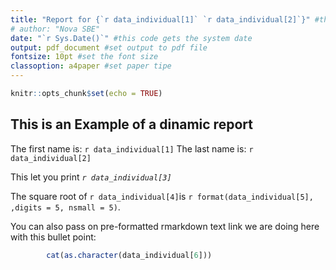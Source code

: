 ```yaml
---
title: "Report for {`r data_individual[1]` `r data_individual[2]`}" #this will print the title with each individual's name
# author: "Nova SBE"
date: "`r Sys.Date()`" #this code gets the system date
output: pdf_document #set output to pdf file
fontsize: 10pt #set the font size
classoption: a4paper #set paper tipe
---
```


```r
knitr::opts_chunk$set(echo = TRUE)
```

## This is an Example of a dinamic report

The first name is:    `r data_individual[1]`
The last name is:     `r data_individual[2]`

This let you print *`r data_individual[3]`*

The square root of `r data_individual[4]`is `r format(data_individual[5], ,digits = 5, nsmall = 5)`.

You can also pass on pre-formatted rmarkdown text link we are doing here with this bullet point:

```r
        cat(as.character(data_individual[6]))
```
<!-- the asis will output the text excaly as it is, so that you get the formating, it doesn't work with latex code --> 

